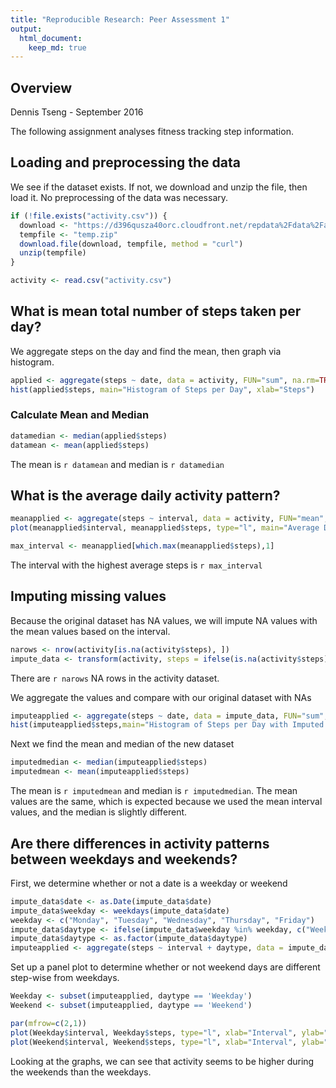 ```yaml
---
title: "Reproducible Research: Peer Assessment 1"
output: 
  html_document:
    keep_md: true
---
```


## Overview
Dennis Tseng - September 2016

The following assignment analyses fitness tracking step information.

## Loading and preprocessing the data

We see if the dataset exists. If not, we download and unzip the file, then load it. No preprocessing of the data was necessary. 

```r
if (!file.exists("activity.csv")) {
  download <- "https://d396qusza40orc.cloudfront.net/repdata%2Fdata%2Factivity.zip"
  tempfile <- "temp.zip"
  download.file(download, tempfile, method = "curl")
  unzip(tempfile)
}  

activity <- read.csv("activity.csv")
``` 


## What is mean total number of steps taken per day?
We aggregate steps on the day and find the mean, then graph via histogram.

```r
applied <- aggregate(steps ~ date, data = activity, FUN="sum", na.rm=TRUE)
hist(applied$steps, main="Histogram of Steps per Day", xlab="Steps")
```

### Calculate Mean and Median
```r
datamedian <- median(applied$steps)
datamean <- mean(applied$steps)
```

The mean is `r datamean` and median is `r datamedian`

## What is the average daily activity pattern?
```r
meanapplied <- aggregate(steps ~ interval, data = activity, FUN="mean", na.rm=TRUE)
plot(meanapplied$interval, meanapplied$steps, type="l", main="Average Daily Activity Pattern", xlab = "Interval", ylab = "Steps")

max_interval <- meanapplied[which.max(meanapplied$steps),1]
```

The interval with the highest average steps is `r max_interval`

## Imputing missing values

Because the original dataset has NA values, we will impute NA values with the mean values based on the interval.

```r
narows <- nrow(activity[is.na(activity$steps), ])
impute_data <- transform(activity, steps = ifelse(is.na(activity$steps), meanapplied$steps[match(activity$interval, meanapplied$interval)], activity$steps))
```

There are `r narows` NA rows in the activity dataset.

We aggregate the values and compare with our original dataset with NAs

```r
imputeapplied <- aggregate(steps ~ date, data = impute_data, FUN="sum", na.rm=TRUE)
hist(imputeapplied$steps,main="Histogram of Steps per Day with Imputed Data", xlab="Steps")
```

Next we find the mean and median of the new dataset

```r
imputedmedian <- median(imputeapplied$steps)
imputedmean <- mean(imputeapplied$steps)
```

The mean is `r imputedmean` and median is `r imputedmedian`. The mean values are the same, which is expected because we used the mean interval values, and the median is slightly different.

## Are there differences in activity patterns between weekdays and weekends?

First, we determine whether or not a date is a weekday or weekend

```r
impute_data$date <- as.Date(impute_data$date)
impute_data$weekday <- weekdays(impute_data$date)
weekday <- c("Monday", "Tuesday", "Wednesday", "Thursday", "Friday")
impute_data$daytype <- ifelse(impute_data$weekday %in% weekday, c("Weekday"),c("Weekend"))
impute_data$daytype <- as.factor(impute_data$daytype)
imputeapplied <- aggregate(steps ~ interval + daytype, data = impute_data, FUN=mean, na.rm=TRUE)
```

Set up a panel plot to determine whether or not weekend days are different step-wise from weekdays.

```r
Weekday <- subset(imputeapplied, daytype == 'Weekday') 
Weekend <- subset(imputeapplied, daytype == 'Weekend') 

par(mfrow=c(2,1))
plot(Weekday$interval, Weekday$steps, type="l", xlab="Interval", ylab="Steps", main="Weekday")
plot(Weekend$interval, Weekend$steps, type="l", xlab="Interval", ylab="Steps",main="Weekend")
```

Looking at the graphs, we can see that activity seems to be higher during the weekends than the weekdays.